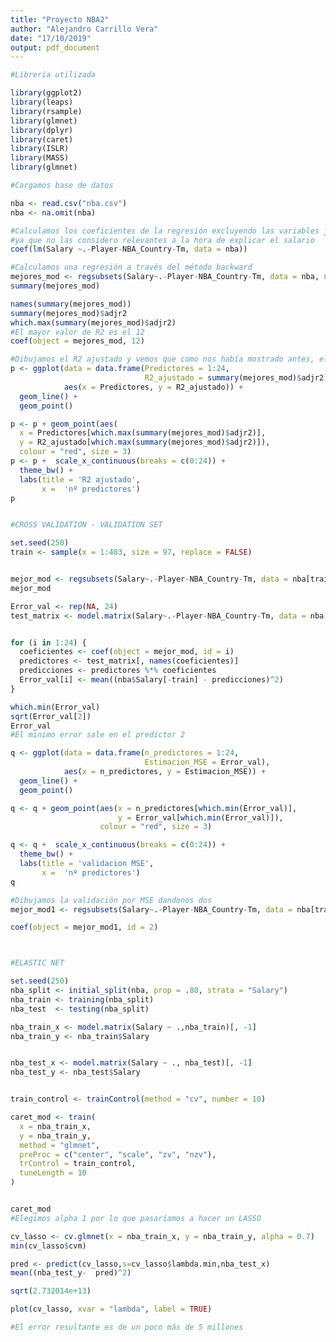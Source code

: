 ```yaml
---
title: "Proyecto NBA2"
author: "Alejandro Carrillo Vera"
date: "17/10/2019"
output: pdf_document
---
```


```r
#Libreria utilizada

library(ggplot2)
library(leaps)
library(rsample)  
library(glmnet)   
library(dplyr)    
library(caret)
library(ISLR)
library(MASS)
library(glmnet)

#Cargamos base de datos

nba <- read.csv("nba.csv")
nba <- na.omit(nba)

#Calculamos los coeficientes de la regresión excluyendo las variables jugador, pais y equipo
#ya que no las considero relevantes a la hora de explicar el salario
coef(lm(Salary ~.-Player-NBA_Country-Tm, data = nba))

#Calculamos una regresión a través del método backward
mejores_mod <- regsubsets(Salary~.-Player-NBA_Country-Tm, data = nba, nvmax = 25, method = "backward")
summary(mejores_mod)

names(summary(mejores_mod))
summary(mejores_mod)$adjr2
which.max(summary(mejores_mod)$adjr2)
#El mayor valor de R2 es el 12
coef(object = mejores_mod, 12)

#Dibujamos el R2 ajustado y vemos que como nos había mostrado antes, el mayor valor es en el predictor 12
p <- ggplot(data = data.frame(Predictores = 1:24,
                              R2_ajustado = summary(mejores_mod)$adjr2),
            aes(x = Predictores, y = R2_ajustado)) +
  geom_line() +
  geom_point()

p <- p + geom_point(aes(
  x = Predictores[which.max(summary(mejores_mod)$adjr2)],
  y = R2_ajustado[which.max(summary(mejores_mod)$adjr2)]),
  colour = "red", size = 3)
p <- p +  scale_x_continuous(breaks = c(0:24)) + 
  theme_bw() +
  labs(title = 'R2 ajustado', 
       x =  'nº predictores')
p


#CROSS VALIDATION - VALIDATION SET 

set.seed(250)
train <- sample(x = 1:483, size = 97, replace = FALSE)


mejor_mod <- regsubsets(Salary~.-Player-NBA_Country-Tm, data = nba[train,], nvmax = 25, method = "backward")
mejor_mod

Error_val <- rep(NA, 24)
test_matrix <- model.matrix(Salary~.-Player-NBA_Country-Tm, data = nba[-train, ])


for (i in 1:24) {
  coeficientes <- coef(object = mejor_mod, id = i)
  predictores <- test_matrix[, names(coeficientes)]
  predicciones <- predictores %*% coeficientes
  Error_val[i] <- mean((nba$Salary[-train] - predicciones)^2)
}

which.min(Error_val)
sqrt(Error_val[2])
Error_val
#El minimo error sale en el predictor 2

q <- ggplot(data = data.frame(n_predictores = 1:24,
                              Estimacion_MSE = Error_val),
            aes(x = n_predictores, y = Estimacion_MSE)) +
  geom_line() +
  geom_point()

q <- q + geom_point(aes(x = n_predictores[which.min(Error_val)], 
                        y = Error_val[which.min(Error_val)]),
                    colour = "red", size = 3)

q <- q +  scale_x_continuous(breaks = c(0:24)) + 
  theme_bw() +
  labs(title = 'validacion MSE',
       x =  'nº predictores')
q

#Dibujamos la validación por MSE dandonos dos
mejor_mod1 <- regsubsets(Salary~.-Player-NBA_Country-Tm, data = nba[train,], nvmax = 25, method = "backward")

coef(object = mejor_mod1, id = 2)



#ELASTIC NET

set.seed(250)
nba_split <- initial_split(nba, prop = .80, strata = "Salary")
nba_train <- training(nba_split)
nba_test  <- testing(nba_split)

nba_train_x <- model.matrix(Salary ~ .,nba_train)[, -1]
nba_train_y <- nba_train$Salary


nba_test_x <- model.matrix(Salary ~ ., nba_test)[, -1]
nba_test_y <- nba_test$Salary


train_control <- trainControl(method = "cv", number = 10)

caret_mod <- train(
  x = nba_train_x,
  y = nba_train_y,
  method = "glmnet",
  preProc = c("center", "scale", "zv", "nzv"),
  trControl = train_control,
  tuneLength = 10
)


caret_mod
#Elegimos alpha 1 por lo que pasaríamos a hacer un LASSO

cv_lasso <- cv.glmnet(x = nba_train_x, y = nba_train_y, alpha = 0.7)
min(cv_lasso$cvm)

pred <- predict(cv_lasso,s=cv_lasso$lambda.min,nba_test_x)
mean((nba_test_y-  pred)^2)

sqrt(2.732014e+13)

plot(cv_lasso, xvar = "lambda", label = TRUE)

#El error resultante es de un poco más de 5 millones
```
